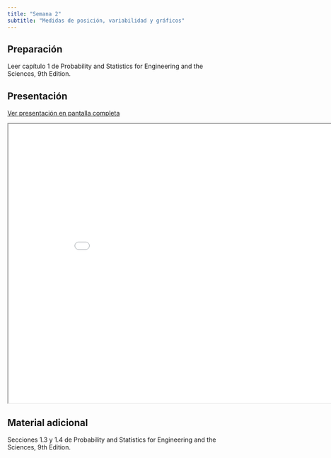 ```yaml
---
title: "Semana 2"
subtitle: "Medidas de posición, variabilidad y gráficos"
---
```


## Preparación

Leer capítulo 1 de Probability and Statistics for Engineering and the Sciences, 9th Edition.

## Presentación

[Ver presentación en pantalla completa](../slides/lec_week2.html)

```{=html}
<iframe class="slide-deck" src="../slides/lec_week2.html" height="630" width="900"></iframe>
```

## Material adicional

Secciones 1.3 y 1.4 de Probability and Statistics for Engineering and the Sciences, 9th Edition.
